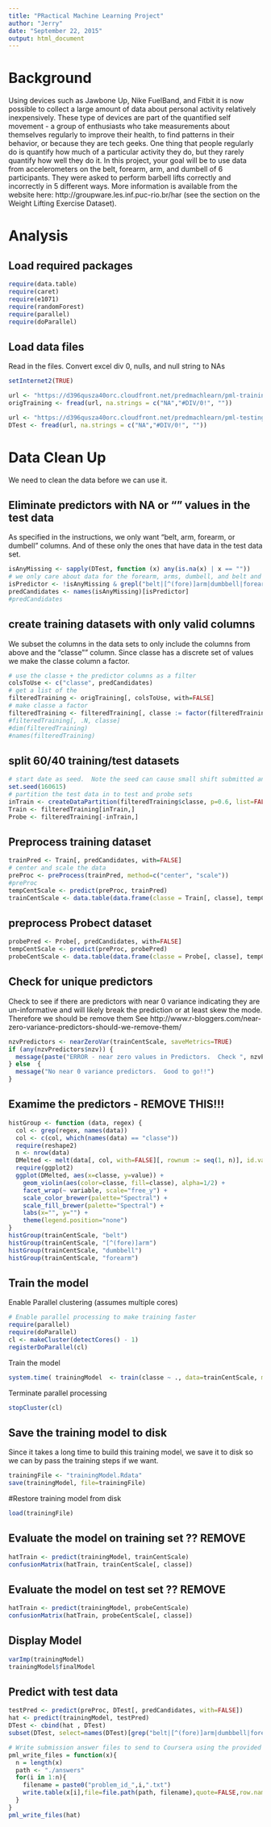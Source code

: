 ```yaml
---
title: "PRactical Machine Learning Project"
author: "Jerry"
date: "September 22, 2015"
output: html_document
---
```


# Background

Using devices such as Jawbone Up, Nike FuelBand, and Fitbit it is now possible to collect a large amount of data about personal activity relatively inexpensively. These type of devices are part of the quantified self movement - a group of enthusiasts who take measurements about themselves regularly to improve their health, to find patterns in their behavior, or because they are tech geeks. One thing that people regularly do is quantify how much of a particular activity they do, but they rarely quantify how well they do it. In this project, your goal will be to use data from accelerometers on the belt, forearm, arm, and dumbell of 6 participants. They were asked to perform barbell lifts correctly and incorrectly in 5 different ways. More information is available from the website here: http://groupware.les.inf.puc-rio.br/har (see the section on the Weight Lifting Exercise Dataset). 

# Analysis

## Load required packages
```r
require(data.table)
require(caret)
require(e1071)
require(randomForest)
require(parallel)
require(doParallel)
```


## Load data files
Read in the files.  Convert excel div 0, nulls, and null string to NAs


```r
setInternet2(TRUE)

url <- "https://d396qusza40orc.cloudfront.net/predmachlearn/pml-training.csv"
origTraining <- fread(url, na.strings = c("NA","#DIV/0!", ""))

url <- "https://d396qusza40orc.cloudfront.net/predmachlearn/pml-testing.csv"
DTest <- fread(url, na.strings = c("NA","#DIV/0!", ""))
```

# Data Clean Up

We need to clean the data before we can use it.

## Eliminate predictors with NA or "" values in the test data

As specified in the instructions, we only want "belt, arm, forearm, or dumbell" columns.  And of 
these only the ones that have data in the test data set.
```r
isAnyMissing <- sapply(DTest, function (x) any(is.na(x) | x == ""))
# we only care about data for the forearm, arms, dumbell, and belt and those that have values
isPredictor <- !isAnyMissing & grepl("belt|[^(fore)]arm|dumbbell|forearm", names(isAnyMissing))
predCandidates <- names(isAnyMissing)[isPredictor]
#predCandidates
```

## create training datasets with only valid columns
We subset the columns in the data sets to only include the columns from above and the "classe"" column.  Since classe has a discrete set of values we make the classe column a factor.
```r
# use the classe + the predictor columns as a filter
colsToUse <- c("classe", predCandidates)
# get a list of the 
filteredTraining <- origTraining[, colsToUse, with=FALSE]
# make classe a factor
filteredTraining <- filteredTraining[, classe := factor(filteredTraining[, classe])]
#filteredTraining[, .N, classe]
#dim(filteredTraining)
#names(filteredTraining)
```

##  split 60/40 training/test datasets
```r
# start date as seed.  Note the seed can cause small shift submitted answers
set.seed(160615)   
# partition the test data in to test and probe sets
inTrain <- createDataPartition(filteredTraining$classe, p=0.6, list=FALSE)
Train <- filteredTraining[inTrain,]
Probe <- filteredTraining[-inTrain,]
```

## Preprocess training dataset
```r
trainPred <- Train[, predCandidates, with=FALSE]
# center and scale the data
preProc <- preProcess(trainPred, method=c("center", "scale"))
#preProc
tempCentScale <- predict(preProc, trainPred)
trainCentScale <- data.table(data.frame(classe = Train[, classe], tempCentScale))
```

## preprocess Probect dataset
```r
probePred <- Probe[, predCandidates, with=FALSE]
tempCentScale <- predict(preProc, probePred)
probeCentScale <- data.table(data.frame(classe = Probe[, classe], tempCentScale))
```

## Check for unique predictors

Check to see if there are predictors with near 0 variance indicating 
they are un-informative and will likely break the prediction or at least skew the mode.
Therefore we should be remove them
See http://www.r-bloggers.com/near-zero-variance-predictors-should-we-remove-them/
```r
nzvPredictors <- nearZeroVar(trainCentScale, saveMetrics=TRUE)
if (any(nzvPredictors$nzv)) {
  message(paste("ERROR - near zero values in Predictors.  Check ", nzvPredictors$nzv)) 
} else  {
  message("No near 0 variance predictors.  Good to go!!")
}
```

## Examime the predictors - REMOVE THIS!!!

```r
histGroup <- function (data, regex) {
  col <- grep(regex, names(data))
  col <- c(col, which(names(data) == "classe"))
  require(reshape2)
  n <- nrow(data)
  DMelted <- melt(data[, col, with=FALSE][, rownum := seq(1, n)], id.vars=c("rownum", "classe"))
  require(ggplot2)
  ggplot(DMelted, aes(x=classe, y=value)) +
    geom_violin(aes(color=classe, fill=classe), alpha=1/2) +
    facet_wrap(~ variable, scale="free_y") +
    scale_color_brewer(palette="Spectral") +
    scale_fill_brewer(palette="Spectral") +
    labs(x="", y="") +
    theme(legend.position="none")
}
histGroup(trainCentScale, "belt")
histGroup(trainCentScale, "[^(fore)]arm")
histGroup(trainCentScale, "dumbbell")
histGroup(trainCentScale, "forearm")
```


## Train the model

Enable Parallel clustering (assumes multiple cores)
```r
# Enable parallel processing to make training faster
require(parallel)
require(doParallel)
cl <- makeCluster(detectCores() - 1)
registerDoParallel(cl)
```
Train the model
```r
system.time( trainingModel  <- train(classe ~ ., data=trainCentScale, method="rf"))
```
Terminate parallel processing
```r
stopCluster(cl)
```

## Save the training model to disk
Since it takes a long time to build this training model, we save it to disk so we can by pass the training steps if we want.
```r
trainingFile <- "trainingModel.Rdata"
save(trainingModel, file=trainingFile)
```

#Restore training model from disk
```r
load(trainingFile)
```


## Evaluate the model on training set  ?? REMOVE
```r
hatTrain <- predict(trainingModel, trainCentScale)
confusionMatrix(hatTrain, trainCentScale[, classe])
```

## Evaluate the model on test set  ?? REMOVE
```r
hatTrain <- predict(trainingModel, probeCentScale)
confusionMatrix(hatTrain, probeCentScale[, classe])
```

## Display Model
```r
varImp(trainingModel)
trainingModel$finalModel
```

## Predict with test data 
```r
testPred <- predict(preProc, DTest[, predCandidates, with=FALSE])
hat <- predict(trainingModel, testPred)
DTest <- cbind(hat , DTest)
subset(DTest, select=names(DTest)[grep("belt|[^(fore)]arm|dumbbell|forearm", names(DTest), invert=TRUE)])
```

```r
# Write submission answer files to send to Coursera using the provided function
pml_write_files = function(x){
  n = length(x)
  path <- "./answers"
  for(i in 1:n){
    filename = paste0("problem_id_",i,".txt")
    write.table(x[i],file=file.path(path, filename),quote=FALSE,row.names=FALSE,col.names=FALSE)
  }
}
pml_write_files(hat)
```
